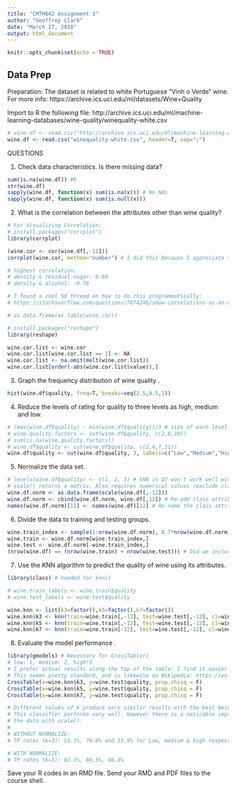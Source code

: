 ```yaml
---
title: "CMTH642 Assignment 3"
author: "Geoffrey Clark"
date: "March 27, 2018"
output: html_document
---
```


```r
knitr::opts_chunk$set(echo = TRUE)
```

## Data Prep

Preparation:  The  dataset is related to white Portuguese "Vinh o Verde" wine. For more info: https://archive.ics.uci.edu/ml/datasets/Wine+Quality

Import to R the following  file: http://archive.ics.uci.edu/ml/machine-learning-databases/wine-quality/winequality-white.csv


```r
# wine.df <- read.csv("http://archive.ics.uci.edu/ml/machine-learning-databases/wine-quality/winequality-white.csv", header=T, sep=";")
wine.df <- read.csv("winequality-white.csv", header=T, sep=";")
```

QUESTIONS

1. Check data characteristics. Is there missing data? 
```r
sum(is.na(wine.df)) #0
str(wine.df)
sapply(wine.df, function(x) sum(is.na(x))) # No NAs
sapply(wine.df, function(x) sum(is.null(x)))
```

2. What is the correlation between the attributes other than wine quality? 
```r
# For Visualizing Correlation:
# install.packages("corrplot")
library(corrplot)

(wine.cor <- cor(wine.df[,-12]))
corrplot(wine.cor, method="number") # I did this because I appreciate the visual

# highest correlation:
# density & residual.sugar: 0.84
# density & alcohol: -0.78

# I found a cool SO thread on how to do this programmatically:
# https://stackoverflow.com/questions/7074246/show-correlations-as-an-ordered-list-not-as-a-large-matrix#7074856

# as.data.frame(as.table(wine.cor))

# install.packages("reshape")
library(reshape)

wine.cor.list <- wine.cor
wine.cor.list[wine.cor.list == 1] <- NA
wine.cor.list <- na.omit(melt(wine.cor.list))
wine.cor.list[order(-abs(wine.cor.list$value)),]
```


3. Graph the frequency distribution of wine quality .
```r
hist(wine.df$quality, freq=T, breaks=seq(2.5,9.5,1))
```


4. Reduce the levels of rating for quality to three levels as high, medium and low.
```r
# (max(wine.df$quality) - min(wine.df$quality))/3 # size of each level
# wine.quality.factors <- cut(wine.df$quality, c(2,6,10))
# sum(is.na(wine.quality.factors))
# wine.df$quality <- cut(wine.df$quality, c(2,4,7,11))
wine.df$quality <- cut(wine.df$quality, 3, labels=c("Low","Medium","High"))
```


5. Normalize the data set.
```r
# levels(wine.df$quality) <- c(1, 2, 3) # kNN in Q7 won't work well with strings..
# scale() returns a matrix. Also requires numerical values (exclude class attribute (factor): column 12)
wine.df.norm <- as.data.frame(scale(wine.df[,-12])) 
wine.df.norm <- cbind(wine.df.norm, wine.df[,12]) # Re-add class attribute
names(wine.df.norm)[12] <- names(wine.df)[12] # Re-name the class attribute
```

6. Divide the data to training and testing groups.
```r
wine.train_index <- sample(1:nrow(wine.df.norm), 0.7*nrow(wine.df.norm))
wine.train <- wine.df.norm[wine.train_index,]
wine.test <- wine.df.norm[-wine.train_index,]
(nrow(wine.df) == (nrow(wine.train) + nrow(wine.test))) # Did we include all observations?
```

7. Use the KNN algorithm to predict the quality of wine using its attributes.
```r
library(class) # needed for knn()

# wine.train_labels <- wine.train$quality
# wine.test_labels <- wine.test$quality

wine.knn <- list(k3=factor(),k5=factor(),k7=factor())
wine.knn$k3 <- knn(train=wine.train[,-12], test=wine.test[,-12], cl=wine.train$quality, k=3)
wine.knn$k5 <- knn(train=wine.train[,-12], test=wine.test[,-12], cl=wine.train$quality, k=5)
wine.knn$k7 <- knn(train=wine.train[-12], test=wine.test[,-12], cl=wine.train$quality, k=7)
```


8. Evaluate the model performance .
```r
library(gmodels) # Necessary for CrossTable()
# low: 1, medium: 2, high:3
# I prefer actual results along the top of the table: I find it easier to read
# This seems pretty standard, and is likewise on Wikipedia: https://en.wikipedia.org/wiki/Confusion_matrix
CrossTable(x=wine.knn$k3, y=wine.test$quality, prop.chisq = F)
CrossTable(x=wine.knn$k5, y=wine.test$quality, prop.chisq = F)
CrossTable(x=wine.knn$k7, y=wine.test$quality, prop.chisq = F)

# Different values of k produce very similar results with the best being a marginal k=5
# This classifier performs very well. However there is a noticable improvement after normalizing 
# the data with scale(). 
# 
# WITHOUT NORMALIZE:
# TP rates (k=3): 53.1%, 79.6% and 15.9% for Low, medium & high respectively

# WITH NORMALIZE:
# TP rates (k=3): 92.1%, 89.5%, 88.5%  
```



Save your R codes in an RMD file.
Send your  RMD and PDF  files to the course shell.